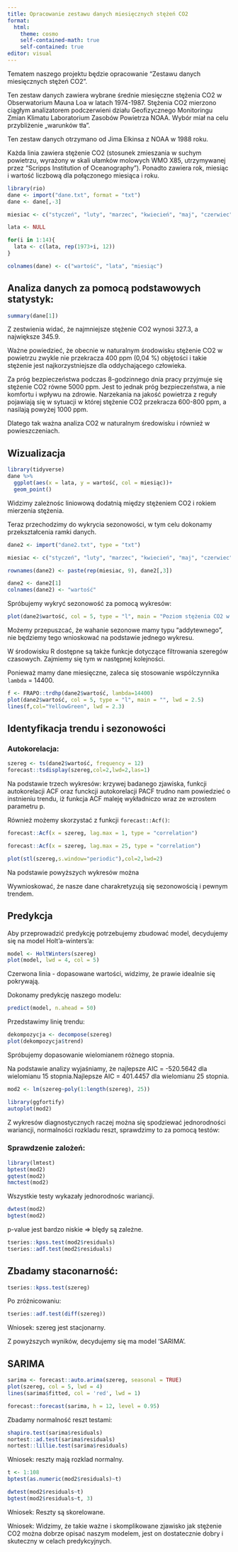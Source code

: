 ```yaml
---
title: Opracowanie zestawu danych miesięcznych stężeń CO2
format: 
  html:
    theme: cosmo
    self-contained-math: true
    self-contained: true
editor: visual
---
```


Tematem naszego projektu będzie opracowanie "Zestawu danych miesięcznych stężeń CO2". 

Ten zestaw danych zawiera wybrane średnie miesięczne stężenia CO2 w Obserwatorium Mauna Loa w latach 1974-1987. Stężenia CO2 mierzono ciągłym analizatorem podczerwieni działu Geofizycznego Monitoringu Zmian Klimatu Laboratorium Zasobów Powietrza NOAA. Wybór miał na celu przybliżenie „warunków tła”. 

Ten zestaw danych otrzymano od Jima Elkinsa z NOAA w 1988 roku.

Każda linia zawiera stężenie CO2 (stosunek zmieszania w suchym powietrzu, wyrażony w skali ułamków molowych WMO X85, utrzymywanej przez "Scripps Institution of Oceanography"). Ponadto zawiera rok, miesiąc i wartość liczbową dla połączonego miesiąca i roku. 

```r
library(rio)
dane <- import("dane.txt", format = "txt")
dane <- dane[,-3]
```

```r
miesiac <- c("styczeń", "luty", "marzec", "kwiecień", "maj", "czerwiec", "lipiec", "sierpień", "wrzesień", "październik", "listopad", "grudzien")

lata <- NULL

for(i in 1:14){
  lata <- c(lata, rep(1973+i, 12))
}
```

```r
colnames(dane) <- c("wartość", "lata", "miesiąc")
```

## Analiza danych za pomocą podstawowych statystyk: 

```r
summary(dane[1])
```

Z zestwienia widać, że najmniejsze stężenie CO2 wynosi 327.3, a największe 345.9. 

Ważne powiedzieć, że obecnie w naturalnym środowisku stężenie CO2 w powietrzu zwykle nie przekracza 400 ppm (0,04 %) objętości i takie stężenie jest najkorzystniejsze dla oddychającego człowieka.

Za próg bezpieczeństwa podczas 8-godzinnego dnia pracy przyjmuje się stężenie CO2 równe 5000 ppm. Jest to jednak próg bezpieczeństwa, a nie komfortu i wpływu na zdrowie. Narzekania na jakość powietrza z reguły pojawiają się w sytuacji w której stężenie CO2 przekracza 600-800 ppm, a nasilają powyżej 1000 ppm.

Dlatego tak ważna analiza CO2 w naturalnym średowisku i również w powieszczeniach. 

## Wizualizacja 

```r
library(tidyverse)
dane %>% 
  ggplot(aes(x = lata, y = wartość, col = miesiąc))+
  geom_point()
```

Widzimy zależnośc liniowową dodatnią między stężeniem CO2 i rokiem mierzenia stężenia. 

Teraz przechodzimy do wykrycia sezonowości, w tym celu dokonamy przekształcenia ramki danych.

```r
dane2 <- import("dane2.txt", type = "txt")
```

```r
miesiac <- c("styczeń", "luty", "marzec", "kwiecień", "maj", "czerwiec", "lipiec", "sierpień", "wrzesień", "październik", "listopad", "grudzien")

rownames(dane2) <- paste(rep(miesiac, 9), dane2[,3])

dane2 <- dane2[1]
colnames(dane2) <- "wartość"
```

Spróbujemy wykryć sezonowość za pomocą wykresów: 
```r
plot(dane2$wartość, col = 5, type = "l", main = "Poziom stężenia CO2 w latach 1975-1987", lwd = 2.5)
```
Możemy przepuszcać, że wahanie sezonowe mamy typu "addytewnego", nie będziemy tego wnioskować na podstawie jednego wykresu. 

W środowisku R dostępne są także funkcje dotyczące filtrowania szeregów czasowych. Zajmiemy się tym w następnej kolejności.

Ponieważ mamy dane miesięczne, zaleca się stosowanie wspólczynnika `lambda` = 14400.
```r
f <- FRAPO::trdhp(dane2$wartość, lambda=14400)
plot(dane2$wartość, col = 5, type = "l", main = "", lwd = 2.5)
lines(f,col="YellowGreen", lwd = 2.3)
```

## Identyfikacja trendu i sezonowości

### Autokorelacja: 

```r
szereg <- ts(dane2$wartość, frequency = 12)
forecast::tsdisplay(szereg,col=2,lwd=2,las=1)
```

Na podstawie trzech wykresów: krzywej badanego zjawiska, funkcji autokorelacji ACF oraz funckcji autokorelacji PACF trudno nam powiedzieć o instnieniu trendu, iż funkcja ACF maleję wykładniczo wraz ze wzrostem parametru p.

Również możemy skorzystać z funkcji `forecast::Acf()`:
```r
forecast::Acf(x = szereg, lag.max = 1, type = "correlation")

forecast::Acf(x = szereg, lag.max = 25, type = "correlation")
```
```r
plot(stl(szereg,s.window="periodic"),col=2,lwd=2)
```

Na podstawie powyższych wykresów można 

Wywnioskować, że nasze dane charakretyzują się sezonowością i pewnym trendem. 


## Predykcja

Aby przeprowadzić predykcję potrzebujemy zbudować model, decydujemy się na model Holt'a-winters'a:

```r
model <- HoltWinters(szereg)
plot(model, lwd = 4, col = 5)
```
Czerwona linia - dopasowane wartości, widzimy, że prawie idealnie się pokrywają.

Dokonamy predykcję naszego modelu: 
```r
predict(model, n.ahead = 50)
```

Przedstawimy linię trendu: 
```r
dekompozycja <- decompose(szereg)
plot(dekompozycja$trend)
```


Spróbujemy dopasowanie wielomianem różnego stopnia.

Na podstawie analizy wyjaśniamy, że najlepsze AIC =  -520.5642 dla wielomianu 15 stopnia.Najlepsze AIC =  401.4457 dla wielomianu 25 stopnia.

```r
mod2 <- lm(szereg~poly(1:length(szereg), 25))
```

```r
library(ggfortify)
autoplot(mod2)
```
Z wykresów diagnostycznych raczej można się spodziewać jednorodności wariancji, normalności rozkladu reszt, sprawdzimy to za pomocą testów: 

### Sprawdzenie zalożeń: 

```r
library(lmtest)
bptest(mod2)
gqtest(mod2)
hmctest(mod2)
```
Wszystkie testy wykazały jednorodnośc wariancji. 

```r
dwtest(mod2)
bgtest(mod2)
```

p-value jest bardzo niskie => blędy są zależne.

```r
tseries::kpss.test(mod2$residuals)
tseries::adf.test(mod2$residuals)
```

## Zbadamy staconarność: 

```r
tseries::kpss.test(szereg)
```
Po zróżnicowaniu: 
```r
tseries::adf.test(diff(szereg))
```
Wniosek: szereg jest stacjonarny.

Z powyższych wyników, decydujemy się ma model 'SARIMA'.

## SARIMA

```r
sarima <- forecast::auto.arima(szereg, seasonal = TRUE)
plot(szereg, col = 5, lwd = 4)
lines(sarima$fitted, col = 'red', lwd = 1)
```

```r
forecast::forecast(sarima, h = 12, level = 0.95)
```

Zbadamy normalność reszt testami: 

```r
shapiro.test(sarima$residuals)
nortest::ad.test(sarima$residuals)
nortest::lillie.test(sarima$residuals)
```

Wniosek: reszty mają rozklad normalny. 

```r
t <- 1:108
bptest(as.numeric(mod2$residuals)~t)
```
```r
dwtest(mod2$residuals~t)
bgtest(mod2$residuals~t, 3)
```
Wniosek: Reszty są skorelowane. 

Wniosek: Widzimy, że takie ważne i skomplikowane zjawisko jak stężenie CO2 można dobrze opisać naszym modelem, jest on dostatecznie dobry i skuteczny w celach predykcyjnych. 

































